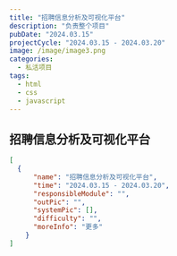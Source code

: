 ```yaml
---
title: "招聘信息分析及可视化平台"
description: "负责整个项目"
pubDate: "2024.03.15"
projectCycle: "2024.03.15 - 2024.03.20"
image: /image/image3.png
categories:
  - 私活项目
tags:
  - html
  - css
  - javascript
---
```


## 招聘信息分析及可视化平台

```json
[
  {
      "name": "招聘信息分析及可视化平台",
      "time": "2024.03.15 - 2024.03.20",
      "responsibleModule": "",
      "outPic": "",
      "systemPic": [],
      "difficulty": "",
      "moreInfo": "更多"
    }
]
```
